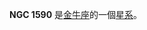 {{NGCInfoBox|NGCID=NGC 1590|發現者=德亞瑞司特|發現日期=1865年10月28日|其他編號=UGC 3071,MCG 1-12-8,ZWG 419.14|曆元=J2000.0|赤經=4時31分10.2秒
|赤緯=7°37'51"|星座=金牛座|星體=星系|星等=13.6|表面亮度=12.9|藍等=14.5}}

'''NGC 1590''' 是[[金牛座|金牛座]]的一個[[星系|星系]]。

{{NGCReference|1590}}

{{Catalogs|NGC=1590}}